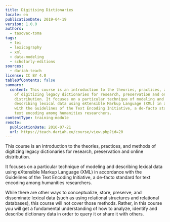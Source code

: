 ```yaml
---
title: Digitising Dictionaries
locale: en
publicationDate: 2019-04-19
version: 1.0.0
authors:
  - tasovac-toma
tags:
  - tei
  - lexicography
  - xml
  - data-modeling
  - scholarly-editions
sources:
  - dariah-teach
license: CC BY 4.0
tableOfContents: false
summary:
  content: This course is an introduction to the theories, practices, and methods
    of digitizing legacy dictionaries for research, preservation and online
    distribution. It focuses on a particular technique of modeling and
    describing lexical data using eXtensible Markup Language (XML) in accordance
    with the Guidelines of the Text Encoding Initiative, a de-facto standard for
    text encoding among humanities researchers.
contentType: training-module
remote:
  publicationDate: 2016-07-21
  url: https://teach.dariah.eu/course/view.php?id=20
---
```

This course is an introduction to the theories, practices, and methods of digitizing legacy dictionaries for research, preservation and online distribution.

It focuses on a particular technique of modeling and describing lexical data using eXtensible Markup Language (XML) in accordance with the Guidelines of the Text Encoding Initiative, a de-facto standard for text encoding among humanities researchers.

While there are other ways to conceptualize, store, preserve, and disseminate lexical data (such as using relational structures and relational databases), this course will not cover those methods. Rather, in this course you will get a fundamental understanding of how to analyze, identify and describe dictionary data in order to query it or share it with others.

